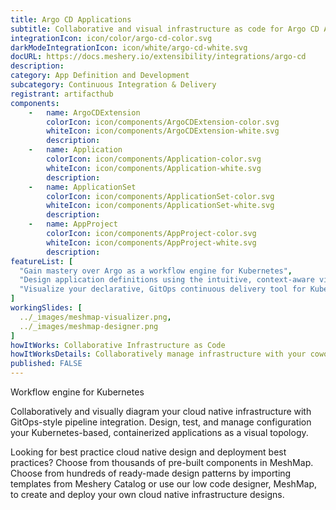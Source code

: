 ```yaml
---
title: Argo CD Applications
subtitle: Collaborative and visual infrastructure as code for Argo CD Applications
integrationIcon: icon/color/argo-cd-color.svg
darkModeIntegrationIcon: icon/white/argo-cd-white.svg
docURL: https://docs.meshery.io/extensibility/integrations/argo-cd
description: 
category: App Definition and Development
subcategory: Continuous Integration & Delivery
registrant: artifacthub
components: 
	-	name: ArgoCDExtension
		colorIcon: icon/components/ArgoCDExtension-color.svg
		whiteIcon: icon/components/ArgoCDExtension-white.svg
		description: 
	-	name: Application
		colorIcon: icon/components/Application-color.svg
		whiteIcon: icon/components/Application-white.svg
		description: 
	-	name: ApplicationSet
		colorIcon: icon/components/ApplicationSet-color.svg
		whiteIcon: icon/components/ApplicationSet-white.svg
		description: 
	-	name: AppProject
		colorIcon: icon/components/AppProject-color.svg
		whiteIcon: icon/components/AppProject-white.svg
		description: 
featureList: [
  "Gain mastery over Argo as a workflow engine for Kubernetes",
  "Design application definitions using the intuitive, context-aware visual designer, MeshMap.",
  "Visualize your declarative, GitOps continuous delivery tool for Kubernetes."
]
workingSlides: [
  ../_images/meshmap-visualizer.png,
  ../_images/meshmap-designer.png
]
howItWorks: Collaborative Infrastructure as Code
howItWorksDetails: Collaboratively manage infrastructure with your coworkers synchronously sharing the same designs.
published: FALSE
---
```

<p>
Workflow engine for Kubernetes
</p>
<p>
    Collaboratively and visually diagram your cloud native infrastructure with GitOps-style pipeline integration. Design, test, and manage configuration your Kubernetes-based, containerized applications as a visual topology.
</p>
<p>
    Looking for best practice cloud native design and deployment best practices? Choose from thousands of pre-built components in MeshMap. Choose from hundreds of ready-made design patterns by importing templates from Meshery Catalog or use our low code designer, MeshMap, to create and deploy your own cloud native infrastructure designs.
</p>
